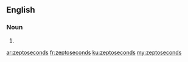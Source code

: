 ==English==

===Noun===
{{head|en|plural}}

# {{plural of|zeptosecond|lang=en}}

[[ar:zeptoseconds]]
[[fr:zeptoseconds]]
[[ku:zeptoseconds]]
[[my:zeptoseconds]]